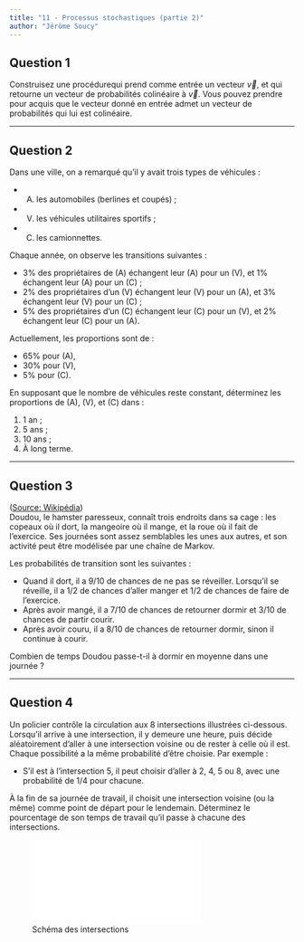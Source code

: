 ```yaml
---
title: "11 - Processus stochastiques (partie 2)"
author: "Jérôme Soucy"
---
```


## Question 1

Construisez une procédurequi prend comme entrée un vecteur $\vec{v}$, et qui retourne un vecteur de probabilités colinéaire à $\vec{v}$. Vous pouvez prendre pour acquis que le vecteur donné en entrée admet un vecteur de probabilités qui lui est colinéaire.

---

## Question 2

Dans une ville, on a remarqué qu'il y avait trois types de véhicules :

- (A) les automobiles (berlines et coupés) ;
- (V) les véhicules utilitaires sportifs ;
- (C) les camionnettes.

Chaque année, on observe les transitions suivantes :

- $3\%$ des propriétaires de (A) échangent leur (A) pour un (V), et $1\%$ échangent leur (A) pour un (C) ;
- $2\%$ des propriétaires d’un (V) échangent leur (V) pour un (A), et $3\%$ échangent leur (V) pour un (C) ;
- $5\%$ des propriétaires d’un (C) échangent leur (C) pour un (V), et $2\%$ échangent leur (C) pour un (A).

Actuellement, les proportions sont de :

- $65\%$ pour (A),
- $30\%$ pour (V),
- $5\%$ pour (C).

En supposant que le nombre de véhicules reste constant, déterminez les proportions de (A), (V), et (C) dans :

1. 1 an ;  
2. 5 ans ;  
3. 10 ans ;  
4. À long terme.

---

## Question 3

([Source: Wikipédia](https://fr.wikipedia.org/wiki/Cha%C3%AEne_de_Markov#Exemple_:_Doudou_le_hamster))  
Doudou, le hamster paresseux, connaît trois endroits dans sa cage : les copeaux où il dort, la mangeoire où il mange, et la roue où il fait de l'exercice. Ses journées sont assez semblables les unes aux autres, et son activité peut être modélisée par une chaîne de Markov.

Les probabilités de transition sont les suivantes :

- Quand il dort, il a $9/10$ de chances de ne pas se réveiller. Lorsqu’il se réveille, il a $1/2$ de chances d’aller manger et $1/2$ de chances de faire de l’exercice.
- Après avoir mangé, il a $7/10$ de chances de retourner dormir et $3/10$ de chances de partir courir.
- Après avoir couru, il a $8/10$ de chances de retourner dormir, sinon il continue à courir.

Combien de temps Doudou passe-t-il à dormir en moyenne dans une journée ?

---

## Question 4

Un policier contrôle la circulation aux 8 intersections illustrées ci-dessous. Lorsqu'il arrive à une intersection, il y demeure une heure, puis décide aléatoirement d’aller à une intersection voisine ou de rester à celle où il est. Chaque possibilité a la même probabilité d’être choisie. Par exemple :

- S’il est à l’intersection 5, il peut choisir d’aller à 2, 4, 5 ou 8, avec une probabilité de $1/4$ pour chacune.

À la fin de sa journée de travail, il choisit une intersection voisine (ou la même) comme point de départ pour le lendemain. Déterminez le pourcentage de son temps de travail qu'il passe à chacune des intersections.

![Schéma des intersections](Policier/policier.pdf)
